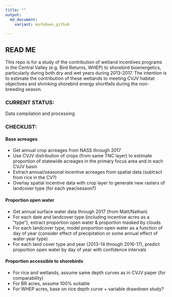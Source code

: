 ```yaml
---
title: ""
output: 
  md_document:
    variant: markdown_github
  
---
```


## READ ME

This repo is for a study of the contribution of wetland incentives programs in the Central Valley (e.g. Bird Returns, WHEP) to shorebird bioenergetics, particularly during both dry and wet years during 2013-2017. The intention is to estimate the contribution of these wetlands to meeting CVJV habitat objectives and shrinking shorebird energy shortfalls during the non-breeding season.


### CURRENT STATUS: 

Data compilation and processing


### CHECKLIST:

#### Base acreages
* Get annual crop acreages from NASS through 2017
* Use CVJV distribution of crops (from same TNC layer) to estimate proportion of statewide acreages in the primary focus area and in each CVJV basin
* Extract annual/seasonal incentive acreages from spatial data (subtract from rice in the CV?)
* Overlay spatial incentive data with crop layer to generate new rasters of landcover type (for each year/sesaon?)

#### Proportion open water
* Get annual surface water data through 2017 (from Matt/Nathan)
* For each date and landcover type (including incentive acres as a "type"), extract proportion open water & proportion masked by clouds
* For each landcover type, model proportion open water as a function of day of year (consider effect of precipitation or some annual effect of water year type)
* For each land cover type and year (2013-14 through 2016-17), predict proportion open water by day of year with confidence intervals

#### Proportion accessible to shorebirds
* For rice and wetlands, assume same depth curves as in CVJV paper (for comparability)
* For BR acres, assume 100% suitable
* For WHEP acres, base on rice depth curve + variable drawdown study?

